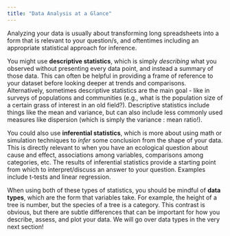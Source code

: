 ```yaml
---
title: "Data Analysis at a Glance"
---
```


Analyzing your data is usually about transforming long spreadsheets into a form that is relevant to your question/s, and oftentimes including an appropriate statistical approach for inference.

You might use **descriptive statistics**, which is simply *describing* what you observed without presenting every data point, and instead a summary of those data. This can often be helpful in providing a frame of reference to your dataset before looking deeper at trends and comparisons. Alternatively, sometimes descriptive statistics are the main goal - like in surveys of populations and communities (e.g., what is the population size of a certain grass of interest in an old field?). Descriptive statistics include things like the mean and variance, but can also include less commonly used measures like dispersion (which is simply the variance : mean ratio!).

You could also use **inferential statistics**, which is more about using math or simulation techniques to *infer* some conclusion from the shape of your data. This is directly relevant to when you have an ecological question about cause and effect, associations among variables, comparisons among categories, etc. The results of inferential statistics provide a starting point from which to interpret/discuss an answer to your question. Examples include t-tests and linear regression.

When using both of these types of statistics, you should be mindful of **data types**, which are the form that variables take. For example, the height of a tree is number, but the species of a tree is a category. This contrast is obvious, but there are subtle differences that can be important for how you describe, assess, and plot your data. We will go over data types in the very next section!
